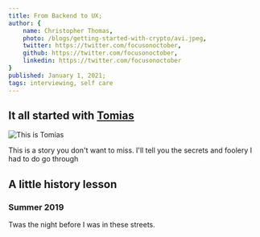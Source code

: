 ```yaml
---
title: From Backend to UX;
author: {
	name: Christopher Thomas,
	photo: /blogs/getting-started-with-crypto/avi.jpeg,
	twitter: https://twitter.com/focusonoctober,
	github: https://twitter.com/focusonoctober,
	linkedin: https://twitter.com/focusonoctober
}
published: January 1, 2021;
tags: interviewing, self care
---
```


## It all started with [Tomias](https://twitter.com/jack)

![This is Tomias](https://images.unsplash.com/photo-1629083415561-5fb3f129877b?ixid=MnwxMjA3fDB8MHxlZGl0b3JpYWwtZmVlZHw0fHx8ZW58MHx8fHw%3D&ixlib=rb-1.2.1&auto=format&fit=crop&w=1400&q=60)

This is a story you don't want to miss. I'll tell you the secrets and foolery I had to do go through

## A little history lesson

### Summer 2019

Twas the night before I was in these streets.
